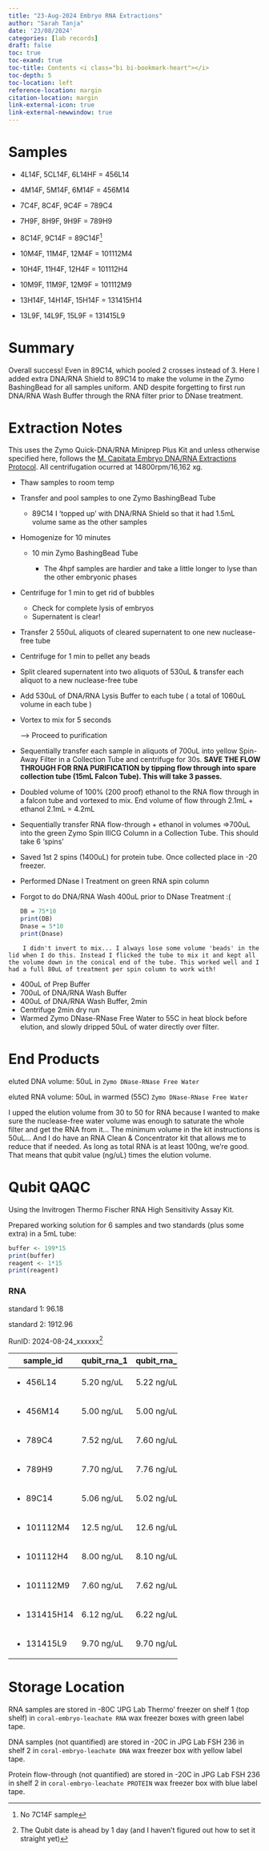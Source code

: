 ```yaml
---
title: "23-Aug-2024 Embryo RNA Extractions"
author: "Sarah Tanja"
date: '23/08/2024'
categories: [lab records]
draft: false
toc: true
toc-exand: true
toc-title: Contents <i class="bi bi-bookmark-heart"></i>
toc-depth: 5
toc-location: left
reference-location: margin
citation-location: margin
link-external-icon: true
link-external-newwindow: true
---
```


# Samples

-   4L14F, 5CL14F, 6L14HF = 456L14

-   4M14F, 5M14F, 6M14F = 456M14

-   7C4F, 8C4F, 9C4F = 789C4

-   7H9F, 8H9F, 9H9F = 789H9

-   8C14F, 9C14F = 89C14F[^1]

-   10M4F, 11M4F, 12M4F = 101112M4

-   10H4F, 11H4F, 12H4F = 101112H4

-   10M9F, 11M9F, 12M9F = 101112M9

-   13H14F, 14H14F, 15H14F = 131415H14

-   13L9F, 14L9F, 15L9F = 131415L9

[^1]: No 7C14F sample

# Summary

::: callout-note
Overall success! Even in 89C14, which pooled 2 crosses instead of 3. Here I added extra DNA/RNA Shield to 89C14 to make the volume in the Zymo BashingBead for all samples uniform. AND despite forgetting to first run DNA/RNA Wash Buffer through the RNA filter prior to DNase treatment.
:::

# Extraction Notes

This uses the Zymo Quick-DNA/RNA Miniprep Plus Kit and unless otherwise specified here, follows the [M. Capitata Embryo DNA/RNA Extractions Protocol](https://sarahtanja.github.io/quarto-blog/posts/projects/coral-embryo-leachate/embryo-extractions.html). All centrifugation ocurred at 14800rpm/16,162 xg.

-   Thaw samples to room temp

-   Transfer and pool samples to one Zymo BashingBead Tube

    -   89C14 I 'topped up' with DNA/RNA Shield so that it had 1.5mL volume same as the other samples

-   Homogenize for 10 minutes

    -   10 min Zymo BashingBead Tube

        -   The 4hpf samples are hardier and take a little longer to lyse than the other embryonic phases

-   Centrifuge for 1 min to get rid of bubbles

    -   Check for complete lysis of embryos
    -   Supernatent is clear!

-   Transfer 2 550uL aliquots of cleared supernatent to one new nuclease-free tube

-   Centrifuge for 1 min to pellet any beads

-   Split cleared supernatent into two aliquots of 530uL & transfer each aliquot to a new nuclease-free tube

-   Add 530uL of DNA/RNA Lysis Buffer to each tube ( a total of 1060uL volume in each tube )

-   Vortex to mix for 5 seconds

    ---\> Proceed to purification

-   Sequentially transfer each sample in aliquots of 700uL into yellow Spin-Away Filter in a Collection Tube and centrifuge for 30s. **SAVE THE FLOW THROUGH FOR RNA PURIFICATION by tipping flow through into spare collection tube (15mL Falcon Tube). This will take 3 passes.**

-   Doubled volume of 100% (200 proof) ethanol to the RNA flow through in a falcon tube and vortexed to mix. End volume of flow through 2.1mL + ethanol 2.1mL = 4.2mL

-   Sequentially transfer RNA flow-through + ethanol in volumes =\>700uL into the green Zymo Spin IIICG Column in a Collection Tube. This should take 6 'spins'

-   Saved 1st 2 spins (1400uL) for protein tube. Once collected place in -20 freezer.

-   Performed DNase I Treatment on green RNA spin column

-   ::: callout-warning
    Forgot to do DNA/RNA Wash 400uL prior to DNase Treatment :(
    :::

    ```r
    DB = 75*10
    print(DB)
    Dnase = 5*10 
    print(Dnase)
    ```

::: callout-note
```         
    I didn't invert to mix... I always lose some volume 'beads' in the lid when I do this. Instead I flicked the tube to mix it and kept all the volume down in the conical end of the tube. This worked well and I had a full 80uL of treatment per spin column to work with!
```
:::

-   400uL of Prep Buffer
-   700uL of DNA/RNA Wash Buffer
-   400uL of DNA/RNA Wash Buffer, 2min
-   Centrifuge 2min dry run
-   Warmed Zymo DNase-RNase Free Water to 55C in heat block before elution, and slowly dripped 50uL of water directly over filter.

# End Products

eluted DNA volume: 50uL in `Zymo DNase-RNase Free Water`

eluted RNA volume: 50uL in warmed (55C) `Zymo DNase-RNase Free Water`

::: callout-important
I upped the elution volume from 30 to 50 for RNA because I wanted to make sure the nuclease-free water volume was enough to saturate the whole filter and get the RNA from it... The minimum volume in the kit instructions is 50uL... And I do have an RNA Clean & Concentrator kit that allows me to reduce that if needed. As long as total RNA is at least 100ng, we're good. That means that qubit value (ng/uL) times the elution volume.
:::

# Qubit QAQC

Using the Invitrogen Thermo Fischer RNA High Sensitivity Assay Kit.

Prepared working solution for 6 samples and two standards (plus some extra) in a 5mL tube:

```r
buffer <- 199*15
print(buffer)
reagent <- 1*15
print(reagent)
```

### RNA

standard 1: 96.18

standard 2: 1912.96

RunID: 2024-08-24_xxxxxx[^2]

[^2]: The Qubit date is ahead by 1 day (and I haven't figured out how to set it straight yet)

+-------------------+-------------+-------------+
| sample_id         | qubit_rna_1 | qubit_rna_2 |
+===================+=============+=============+
| -   456L14        | 5.20 ng/uL  | 5.22 ng/uL  |
+-------------------+-------------+-------------+
| -   456M14        | 5.00 ng/uL  | 5.00 ng/uL  |
+-------------------+-------------+-------------+
| -   789C4         | 7.52 ng/uL  | 7.60 ng/uL  |
+-------------------+-------------+-------------+
| -   789H9         | 7.70 ng/uL  | 7.76 ng/uL  |
+-------------------+-------------+-------------+
| -   89C14         | 5.06 ng/uL  | 5.02 ng/uL  |
+-------------------+-------------+-------------+
| -   101112M4      | 12.5 ng/uL  | 12.6 ng/uL  |
+-------------------+-------------+-------------+
| -   101112H4      | 8.00 ng/uL  | 8.10 ng/uL  |
+-------------------+-------------+-------------+
| -   101112M9      | 7.60 ng/uL  | 7.62 ng/uL  |
+-------------------+-------------+-------------+
| -   131415H14     | 6.12 ng/uL  | 6.22 ng/uL  |
+-------------------+-------------+-------------+
| -   131415L9      | 9.70 ng/uL  | 9.70 ng/uL  |
+-------------------+-------------+-------------+

# Storage Location

RNA samples are stored in -80C 'JPG Lab Thermo' freezer on shelf 1 (top shelf) in `coral-embryo-leachate RNA` wax freezer boxes with green label tape.

DNA samples (not quantified) are stored in -20C in JPG Lab FSH 236 in shelf 2 in `coral-embryo-leachate DNA` wax freezer box with yellow label tape.

Protein flow-through (not quantified) are stored in -20C in JPG Lab FSH 236 in shelf 2 in `coral-embryo-leachate PROTEIN` wax freezer box with blue label tape.
